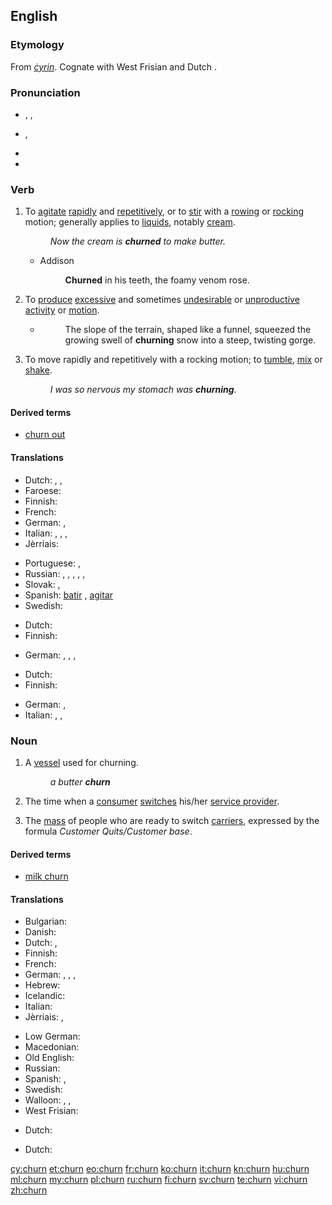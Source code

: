 ==English==

===Etymology===
From {{etyl|ang|en}} ''[[cyrin|ċyrin]]''. Cognate with West Frisian {{term|tsjerne|lang=fy}} and Dutch {{term|karnen|lang=nl}}.

===Pronunciation===
* {{a|UK}} {{enPR|chû(r)n}}, {{IPA|/tʃɜː(r)n/}}, {{X-SAMPA|/tS3:(r)n/}}
* {{a|US}} {{IPA|/tʃɚn/}}, {{X-SAMPA|/tS@`n/}}
* {{audio|en-us-churn.ogg|Audio (US)}}
* {{rhymes|ɜː(r)n}}

===Verb===
{{en-verb}}

# {{context|transitive|lang=en}} To [[agitate]] [[rapid]]ly and [[repetitive]]ly, or to [[stir]] with a [[row]]ing or [[rock]]ing motion; generally applies to [[liquid]]s, notably [[cream]].
#: ''Now the cream is '''churned''' to make butter.''
#* Addison
#*: '''Churned''' in his teeth, the foamy venom rose.
# {{context|transitive|figuratively|lang=en}} To [[produce]] [[excessive]] and sometimes [[undesirable]] or [[unproductive]] [[activity]] or [[motion]].
#* {{quote-news|date=2012|author=John Branch|title=Snow Fall : The Avalanche at Tunnel Creek|newspaper=New York Time|url=http://www.nytimes.com/projects/2012/snow-fall/?smid=fb-nytimes&WT.z_sma=SP_SNT_20130415#/?part=tunnel-creek}}
#*: The slope of the terrain, shaped like a funnel, squeezed the growing swell of '''churning''' snow into a steep, twisting gorge.
# {{context|intransitive|lang=en}} To move rapidly and repetitively with a rocking motion; to [[tumble]], [[mix]] or [[shake]].
#: ''I was so nervous my stomach was '''churning'''.''

====Derived terms====
* [[churn out]]

====Translations====
{{trans-top|agitate rapidly}}
* Dutch: {{t+|nl|karnen}} {{qualifier|butter}}, {{t+|nl|agiteren}}, {{qualifier|fluid}}
* Faroese: {{t|fo|kirna}}
* Finnish: {{t+|fi|kirnuta}}
* French: {{t+|fr|baratter}}
* German: {{t|de|durchschütteln}}, {{t|de|aufwühlen}}
* Italian: {{t+|it|frullare}}, {{t+|it|sbattere}}, {{t|it|ribollire}}, {{t|it|spumeggiare}}
* Jèrriais: {{t|roa-jer|pêtri}}
{{trans-mid}}
* Portuguese: {{t+|pt|agitar}}, {{t+|pt|bater}}
* Russian: {{qualifier|creamy substance}} {{t+|ru|взбивать|tr=vzbivátʹ|sc=Cyrl}} {{impf}}, {{t+|ru|взбить|tr=vzbitʹ|sc=Cyrl}} {{pf.}}, {{qualifier|liquid}} {{t+|ru|взбалтывать|tr=vzbáltyvatʹ|sc=Cyrl}} {{impf}}, {{t+|ru|взболтать|tr=vzboltátʹ|sc=Cyrl}} {{pf.}}, {{qualifier|butter}} {{t+|ru|сбивать|tr=sbivátʹ|sc=Cyrl}} {{impf}}, {{t|ru|сзбить|tr=sbitʹ|sc=Cyrl}} {{pf.}}
* Slovak: {{t|sk|tĺcť}}, {{t|sk|stĺkať}}
* Spanish: [[batir]] {{gloss|butter}}, [[agitar]] {{gloss|water}}
* Swedish: {{t+|sv|kärna}}
{{trans-bottom}}

{{trans-top|figuratively: produce excessive motion}}
* Dutch: {{t|nl|woelen}}
* Finnish: {{t+|fi|hämmentää}}
{{trans-mid}}
* German: {{t|de|wusseln}}, {{t+|de|rütteln}}, {{t+|de|wühlen}},
{{trans-bottom}}

{{trans-top|tumble}}
* Dutch: {{t|nl|woelen}}
* Finnish: {{t+|fi|velloa}}
{{trans-mid}}
* German: {{t|de|durchschütteln}}, {{t|de|aufwühlen}}
* Italian: {{t|it|spumeggiare}}, {{t+|it|frullare}}, {{t|it|ribollire}}
{{trans-bottom}}

===Noun===
{{en-noun}}

# A [[vessel]] used for churning.
#: ''a butter '''churn'''''
# {{context|telecommunications|lang=en}} The time when a [[consumer]] [[switch]]es his/her [[service provider]].
# {{context|telecommunications|lang=en}} The [[mass]] of people who are ready to switch [[carrier]]s, expressed by the formula ''Customer Quits/Customer base''.

====Derived terms====
* [[milk churn]]

====Translations====
{{trans-top|vessel for churning}}
* Bulgarian: {{t|bg|буталка|f|tr=butalka}}
* Danish: {{t|da|kjerne}}
* Dutch: {{t|nl|botervat|n}}, {{t-|nl|karn|m|f}}
* Finnish: {{t+|fi|kirnu}}
* French: {{t+|fr|baratte|f}}
* German: {{t|de|Rührtrommel|f}}, {{t+|de|Butterfass|n}}, {{t|de|Butterfertiger|m}}, {{t+|de|Kerne|f}}
* Hebrew: {{t|he|נטישה|sc=Hebr}}
* Icelandic: {{t|is|kirna|f}}
* Italian: {{t+|it|zangola}}
* Jèrriais: {{t|roa-jer|bathette|f}}, {{t|roa-jer|ribot|m}}
{{trans-mid}}
* Low German: {{t|nds|karne|f}}
* Macedonian: {{t|mk|бутин|m|tr=bútin}}
* Old English: {{t|ang|ceren|f}}
* Russian: {{t+|ru|маслобойка|f|tr=maslobójka}}
* Spanish: {{t|es|mantequera|f}} {{gloss|butter}}, {{t+|es|lechera|f}} {{gloss|milk}}
* Swedish: {{t+|sv|kärna|c}}
* Walloon: {{t-|wa|serene|f}} {{qualifier|with wooden leg}}, {{t-|wa|toûnwere|f}} {{qualifier|with crank}}, {{t-|wa|bourtea|m}} {{qualifier|any system}}
* West Frisian: {{t|fy|tsjerne|c}}
{{trans-bottom}}

{{trans-top|time when customer switches provider}}
* Dutch: {{t|nl|overstap|m}}
{{trans-mid}}
{{trans-bottom}}

{{trans-top|people ready to switch carrier}}
* Dutch: {{t|nl|overstapkandidaten|p}}
{{trans-mid}}
{{trans-bottom}}

[[cy:churn]]
[[et:churn]]
[[eo:churn]]
[[fr:churn]]
[[ko:churn]]
[[it:churn]]
[[kn:churn]]
[[hu:churn]]
[[ml:churn]]
[[my:churn]]
[[pl:churn]]
[[ru:churn]]
[[fi:churn]]
[[sv:churn]]
[[te:churn]]
[[vi:churn]]
[[zh:churn]]